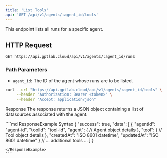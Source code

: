 ```yaml
---
title: 'List Tools'
api: 'GET /api/v1/agents/:agent_id/tools'
---
```


This endpoint lists all runs for a specific agent.

## HTTP Request

`GET https://api.gptlab.cloud/api/v1/agents/:agent_id/runs`

### Path Parameters

- `agent_id`: The ID of the agent whose runs are to be listed.

<RequestExample>

```bash
curl --url "https://api.gptlab.cloud/api/v1/agents/:agent_id/tools" \
     --header "Authorization: Bearer <token>" \
     --header "Accept: application/json"
```

</RequestExample>


Response
The response returns a JSON object containing a list of datasources associated with the agent.

<ResponseExample>
````md ResponseExample Syntax
 {
  "success": true,
  "data": [
    {
      "agentId": "agent-id",
      "toolId": "tool-id",
      "agent": {
        // Agent object details
      },
      "tool": {
        // Tool object details
      },
      "createdAt": "ISO 8601 datetime",
      "updatedAt": "ISO 8601 datetime"
    }
    // ... additional tools ...
  ]
}

````
</ResponseExample>
```
